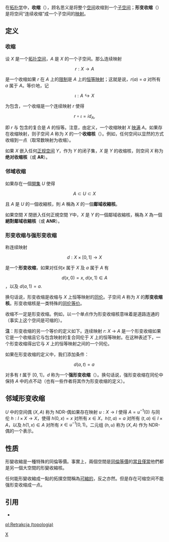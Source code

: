 在[[拓扑学|拓扑学]]中，'''收缩'''（{{lang|en|retraction}}），顾名思义是将整个[[空间_(数学)|空间]]收缩到一个[[子空間拓撲|子空间]]；'''形变收缩'''（{{lang|en|deformation retraction}}）是将空间“连续收缩”成一个子空间的[[连续函数_(拓扑学)|映射]]。


== 定义 ==

=== 收缩 ===

设 ''X'' 是一个[[拓扑空间|拓扑空间]]，''A'' 是 ''X'' 的一个子空间。那么连续映射

:<math>r:X \to A</math> 

是一个收缩如果 ''r'' 在 ''A'' 上的[[函数#限制与延拓|限制]]是 ''A'' 上的[[恒等映射|恒等映射]]；这就是说，''r''(''a'') = ''a'' 对所有 ''a'' 属于 ''A''。等价地，记
:<math>\iota : A \hookrightarrow X</math> 

为包含，一个收缩是一个连续映射 ''r'' 使得

:<math>r \circ \iota = id_A,</math> 

即 ''r'' 与 包含的复合是 ''A'' 的恒等。注意，由定义，一个收缩映射 ''X'' [[满射|映满]] ''A''。如果存在收缩映射，则子空间 ''A'' 称为 ''X'' 的一个'''收缩核'''（{{lang|en|retract}}）。例如，任何空间以显然的方式收缩到一点（取常数映射为收缩）。

如果 ''X'' 嵌入任何[[正规空间|正规空间]] ''Y''，作为 ''Y'' 的闭子集，''X'' 是 ''Y'' 的收缩核，则空间 ''X'' 称为'''绝对收缩核'''（或 '''AR'''）。 

=== 邻域收缩 ===

如果存在一個[[開集|開集]] ''U'' 使得

:<math>A \subset U \subset X</math> 

且 ''A'' 是 ''U'' 的一個收縮核，則 ''A'' 稱為 ''X'' 的一個'''鄰域收縮核'''。

如果空間 ''X'' 閉嵌入任何正規空間 ''Y''中，''X'' 是 ''Y'' 的一個鄰域收縮核，稱為 ''X'' 為一個'''絕對鄰域收縮核'''（或 '''ANR'''）。

=== 形变收缩与强形变收缩 ===

称连续映射

:<math>d:X \times [0, 1] \to X</math> 

是一个'''形变收缩'''，如果对任何''x'' 属于 ''X'' 及 ''a'' 属于 ''A'' 有

:<math> d(x,0) = x, \; d(x,1) \in A </math>，以及 <math> d(a,1) = a.</math>

换句话说，形变收缩是收缩与 ''X'' 上恒等映射的[[同伦|同伦]]。子空间 ''A'' 称为 ''X'' 的'''形变收缩核'''。形变收缩核是一类特殊的[[同伦等价|同伦等价]]。

收缩不一定是形变收缩。例如，以一个单点作为形变收缩核意味着是道路连通的（事实上这个空间是可缩的）。

'''注'''：形变收缩的另一个等价的定义如下。连续映射 ''r'': ''X'' → ''A'' 是一个形变收缩如果它是一个收缩且它与包含映射的复合同伦于 ''X'' 上的恒等映射。在这种表述下，一个形变收缩得出它与 ''X'' 上的恒等映射之间的一个同伦。

如果在形变收缩的定义中，我们添加条件：

:<math>d(a,t) = a\,</math> 

对多有 ''t'' 属于 [0, 1]，''d'' 称为一个'''强形变收缩'''（{{lang|en|strong deformation retraction}}）。换句话说，强形变收缩在同伦中保持 ''A'' 中的点不动（也有一些作者将其作为形变收缩的定义）。

==邻域形变收缩==

''U'' 中的空间偶 <math>(X, A)</math> 称为 NDR-偶如果存在映射 <math>u:X \rightarrow I</math> 使得 <math>A = u^{-1} (0)</math> 与同伦 <math>h:I \times X \rightarrow X</math>，使得 <math>h(0, x) = x</math> 对所有 <math>x \in X</math>，<math>h(t, a) = a</math> 对所有 <math>(t, a) \in I \times A</math>，以及 <math>h(1, x) \in A</math> 对所有 <math>x \in u^{-1} [ 0 , 1)</math>。二元组 <math>(h, u)</math> 称为 <math>(X, A)</math> 作为 NDR-偶的一个表示。

==性质==

形變收縮是一種特殊的同倫等價。事實上，兩個空間是[[同倫等價|同倫等價]]的[[當且僅當|當且僅當]]他們都是另一個大空間的形變收縮核。

任何能形變收縮成一點的拓撲空間稱為[[可缩空间|可縮的]]，反之亦然。但是存在可缩空间不能强形变收缩成一点。

==引用==
* {{planetmath|urlid=neighborhoodretract|title=Neighborhood retract}}

[[Category:拓扑学|X]]
<!-- covering category theory and topology --><!-- topological case, including deformation --><!-- only about deformation retracts --><!-- topological case, including deformation -->
[[pl:Retrakcja_(topologia)|pl:Retrakcja (topologia)]] <!-- the topological case --><!-- deformation --><!-- deformation -->